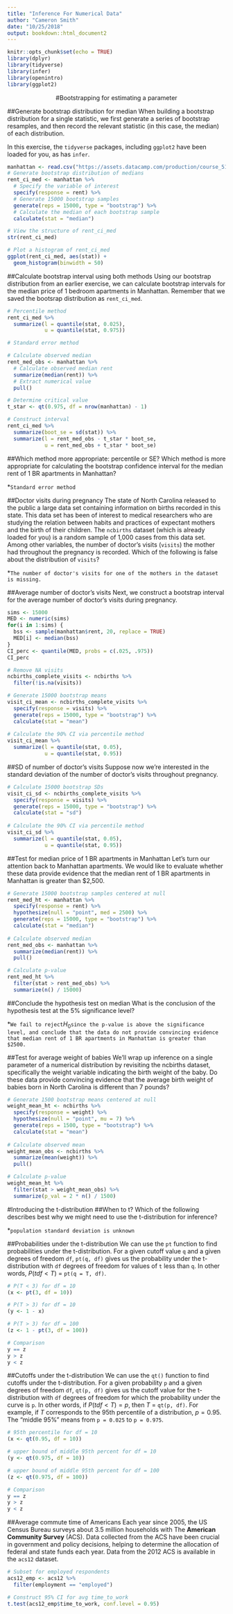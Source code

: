 ```yaml
---
title: "Inference For Numerical Data"
author: "Cameron Smith"
date: "10/25/2018"
output: bookdown::html_document2
---
```


```r
knitr::opts_chunk$set(echo = TRUE)
library(dplyr)
library(tidyverse)
library(infer)
library(openintro)
library(ggplot2)
```
<center>
#Bootstrapping for estimating a parameter
</center>
##Generate bootstrap distribution for median
When building a bootstrap distribution for a single statistic, we first generate a series of bootstrap resamples, and then record the relevant statistic (in this case, the median) of each distribution.

In this exercise, the `tidyverse` packages, including `ggplot2` have been loaded for you, as has `infer`.
```r
manhattan <- read.csv("https://assets.datacamp.com/production/course_5103/datasets/manhattan.csv")
# Generate bootstrap distribution of medians
rent_ci_med <- manhattan %>%
  # Specify the variable of interest
  specify(response = rent) %>%  
  # Generate 15000 bootstrap samples
  generate(reps = 15000, type = "bootstrap") %>% 
  # Calculate the median of each bootstrap sample
  calculate(stat = "median")

# View the structure of rent_ci_med
str(rent_ci_med)

# Plot a histogram of rent_ci_med
ggplot(rent_ci_med, aes(stat)) +
  geom_histogram(binwidth = 50)

```
##Calculate bootstrap interval using both methods
Using our bootstrap distribution from an earlier exercise, we can calculate bootstrap intervals for the median price of 1 bedroom apartments in Manhattan. Remember that we saved the bootsrap distribution as `rent_ci_med`.

```r
# Percentile method
rent_ci_med %>%
  summarize(l = quantile(stat, 0.025),
            u = quantile(stat, 0.975))

# Standard error method

# Calculate observed median
rent_med_obs <- manhattan %>%
  # Calculate observed median rent
  summarize(median(rent)) %>%
  # Extract numerical value
  pull()                      

# Determine critical value
t_star <- qt(0.975, df = nrow(manhattan) - 1)

# Construct interval
rent_ci_med %>%
  summarize(boot_se = sd(stat)) %>%
  summarize(l = rent_med_obs - t_star * boot_se,
            u = rent_med_obs + t_star * boot_se)
```
##Which method more appropriate: percentile or SE?
Which method is more appropriate for calculating the bootstrap confidence interval for the median rent of 1 BR apartments in Manhattan?

*`Standard error method`

##Doctor visits during pregnancy
The state of North Carolina released to the public a large data set containing information on births recorded in this state. This data set has been of interest to medical researchers who are studying the relation between habits and practices of expectant mothers and the birth of their children. The `ncbirths` dataset (which is already loaded for you) is a random sample of 1,000 cases from this data set. Among other variables, the number of doctor's visits (`visits`) the mother had throughout the pregnancy is recorded. Which of the following is false about the distribution of `visits`?

*`The number of doctor's visits for one of the mothers in the dataset is missing.`


##Average number of doctor's visits
Next, we construct a bootstrap interval for the average number of doctor's visits during pregnancy.
```r
sims <- 15000
MED <- numeric(sims)
for(i in 1:sims) {
  bss <- sample(manhattan$rent, 20, replace = TRUE)
  MED[i] <- median(bss)
}
CI_perc <- quantile(MED, probs = c(.025, .975))
CI_perc

# Remove NA visits
ncbirths_complete_visits <- ncbirths %>%
  filter(!is.na(visits))

# Generate 15000 bootstrap means
visit_ci_mean <- ncbirths_complete_visits %>%
  specify(response = visits) %>%
  generate(reps = 15000, type = "bootstrap") %>%
  calculate(stat = "mean")
  
# Calculate the 90% CI via percentile method
visit_ci_mean %>%
  summarize(l = quantile(stat, 0.05),
            u = quantile(stat, 0.95))
```

##SD of number of doctor's visits
Suppose now we're interested in the standard deviation of the number of doctor's visits throughout pregnancy.
```r
# Calculate 15000 bootstrap SDs
visit_ci_sd <- ncbirths_complete_visits %>%
  specify(response = visits) %>%
  generate(reps = 15000, type = "bootstrap") %>%
  calculate(stat = "sd")
  
# Calculate the 90% CI via percentile method
visit_ci_sd %>%
  summarize(l = quantile(stat, 0.05),
            u = quantile(stat, 0.95))
```

##Test for median price of 1 BR apartments in Manhattan
Let's turn our attention back to Manhattan apartments. We would like to evaluate whether these data provide evidence that the median rent of 1 BR apartments in Manhattan is greater than $2,500.
```r
# Generate 15000 bootstrap samples centered at null
rent_med_ht <- manhattan %>%
  specify(response = rent) %>%
  hypothesize(null = "point", med = 2500) %>% 
  generate(reps = 15000, type = "bootstrap") %>% 
  calculate(stat = "median")
  
# Calculate observed median
rent_med_obs <- manhattan %>%
  summarize(median(rent)) %>%
  pull()

# Calculate p-value
rent_med_ht %>%
  filter(stat > rent_med_obs) %>%
  summarize(n() / 15000)
```

##Conclude the hypothesis test on median
What is the conclusion of the hypothesis test at the 5% significance level?

*`We fail to reject `$H_0$` since the p-value is above the significance level, and conclude that the data do not provide convincing evidence that median rent of 1 BR apartments in Manhattan is greater than $2500.`

##Test for average weight of babies
We'll wrap up inference on a single parameter of a numerical distribution by revisiting the ncbirths dataset, specifically the weight variable indicating the birth weight of the baby. Do these data provide convincing evidence that the average birth weight of babies born in North Carolina is different than 7 pounds?
```r
# Generate 1500 bootstrap means centered at null
weight_mean_ht <- ncbirths %>%
  specify(response = weight) %>%
  hypothesize(null = "point", mu = 7) %>% 
  generate(reps = 1500, type = "bootstrap") %>% 
  calculate(stat = "mean")
  
# Calculate observed mean
weight_mean_obs <- ncbirths %>%
  summarize(mean(weight)) %>%
  pull()

# Calculate p-value
weight_mean_ht %>%
  filter(stat > weight_mean_obs) %>%
  summarize(p_val = 2 * n() / 1500)
```

#Introducing the t-distribution
##When to t?
Which of the following describes best why we might need to use the t-distribution for inference?

*`population standard deviation is unknown`

##Probabilities under the t-distribution
We can use the `pt` function to find probabilities under the t-distribution. For a given cutoff value `q` and a given degrees of freedom `df`, `pt(q, df)` gives us the probability under the t-distribution with `df` degrees of freedom for values of `t` less than `q`. In other words, $P(tdf<T)$ = `pt(q = T, df)`.
```r
# P(T < 3) for df = 10
(x <- pt(3, df = 10))

# P(T > 3) for df = 10
(y <- 1 - x)

# P(T > 3) for df = 100
(z <- 1 - pt(3, df = 100))

# Comparison
y == z
y > z
y < z
```

##Cutoffs under the t-distribution
We can use the `qt()` function to find cutoffs under the t-distribution. For a given probability `p` and a given degrees of freedom `df`, `qt(p, df)` gives us the cutoff value for the t-distribution with `df` degrees of freedom for which the probability under the curve is `p`. In other words, if $P(tdf<T)=p$, then $T$ = `qt(p, df)`. For example, if $T$ corresponds to the 95th percentile of a distribution, $p=0.95$. The "middle 95%" means from `p = 0.025` to `p = 0.975`.
```r
# 95th percentile for df = 10
(x <- qt(0.95, df = 10))

# upper bound of middle 95th percent for df = 10
(y <- qt(0.975, df = 10))

# upper bound of middle 95th percent for df = 100
(z <- qt(0.975, df = 100))

# Comparison
y == z
y > z
y < z
```

##Average commute time of Americans
Each year since 2005, the US Census Bureau surveys about 3.5 million households with The __American Community Survey__ (ACS). Data collected from the ACS have been crucial in government and policy decisions, helping to determine the allocation of federal and state funds each year. Data from the 2012 ACS is available in the `acs12` dataset.
```r
# Subset for employed respondents
acs12_emp <- acs12 %>%
  filter(employment == "employed")

# Construct 95% CI for avg time_to_work
t.test(acs12_emp$time_to_work, conf.level = 0.95)
```

##
```r


```